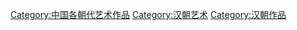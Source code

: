 [[Category:中国各朝代艺术作品|Category:中国各朝代艺术作品]]
[[Category:汉朝艺术|Category:汉朝艺术]]
[[Category:汉朝作品|Category:汉朝作品]]